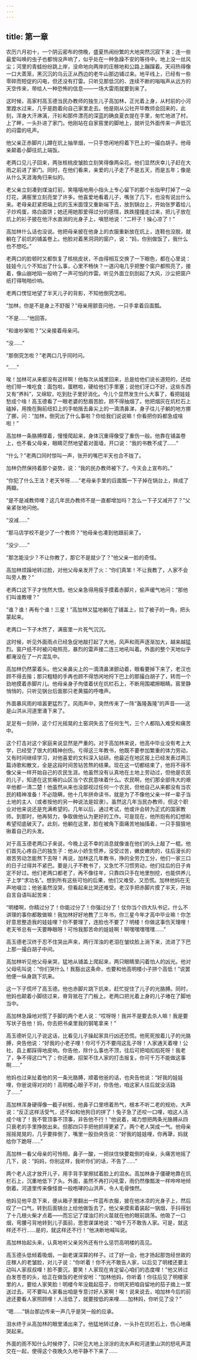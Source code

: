 ```yaml
---
---
---
```

title: 第一章
---




农历六月初十，一个阴云密布的傍晚，盛夏热闹纷繁的大地突然沉寂下来；连一些最爱叫唤的虫子也都悄没声响了，似乎处在一种急躁不安的等待中。地上没一丝风尘；河里的青蛙纷纷跳上岸，没命地向两岸的庄稼地和公路上蹦蹿着。天闷热得像一口大蒸笼，黑沉沉的乌云正从西边的老牛山那边铺过来。地平线上，已经有一些零碎而短促的闪电，但还没有打雷。只听见那低沉的、连续不断的嗡嗡声从远方的天空传来，带给人一种恐怖的信息——一场大雷雨就要到来了。

这时候，高家村高玉德当民办教师的独生儿子高加林，正光着上身，从村前的小河里蹚水过来，几乎是跑着向自己家里走去。他是刚从公社开毕教师会回来的，此刻，浑身大汗淋漓，汗衫和那件漂亮的深蓝的确良夏衣提在手里，匆忙地进了村，上了畔，一头扑进了家门。他刚站在自家窑里的脚地上，就听见外面传来一声低沉的闷雷的吼声。

他父亲正赤脚片儿蹲在炕上抽旱烟，一只手悠闲地捋着下巴上的一撮白胡子。他母亲颠着小脚往炕上端饭。

老两口见儿子回来，两张核桃皮皱脸立刻笑得像两朵花。他们显然庆幸儿子赶在大雨之前进了家门。同时，在他们看来，亲爱的儿子走了不是五天，而是五年；像是从什么天涯海角归来似的。

老父亲立刻凑到煤油灯前，笑嘻嘻地用小指头上专心留下的那个长指甲打掉了一朵灯花，满窑里立刻亮堂了许多。他喜爱地看着儿子，嘴张了几下，也没有说出什么来。老母亲赶紧把端上炕的玉米面馍又重新端下去，放到锅台上，开始张罗着给儿子炒鸡蛋，烙白面饼；她还用她那爱得过分的感情，跌跌撞撞走过来，把儿子放在炕上的衫子披在他汗水直淌的光身子上，嗔怒地说：“二杆子！操心凉了！”

高加林什么话也没说。他把母亲披在他身上的衣服重新放在炕上，连鞋也没脱，就躺在了前炕的铺盖卷上。他脸对着黑洞洞的窗户，说：“妈，你别做饭了，我什么也不想吃。”

老两口的脸顿时又都恢复了核桃皮状，不由得相互交换了一下眼色，都在心里说：娃娃今儿个不知出了什么事，心里不畅快？一道闪电几乎把整个窗户都照亮了，接着，像山崩地陷一般响了一声可怕的炸雷。听见外面立刻刮起了大风，沙尘把窗户纸打得啪啪价响。

老两口愣怔地望了半天儿子的背影，不知他倒究怎啦。

“加林，你是不是身上不舒服？”母亲用颤音问他，一只手拿着舀面瓢。

“不是……”他回答。

“和谁吵架啦？”父亲接着母亲问。

“没……”

“那倒究怎啦？”老两口几乎同时问。

“……”

唉！加林可从来都没有这样啊！他每次从城里回来，总是给他们说长道短的，还给他们带一堆吃食：面包啦，蛋糕啦，硬给他们手里塞；说他们牙口不好，这些东西又有“养料”，又绵软，吃到肚子里好消化。今儿个显然发生什么大事了，看把娃娃愁成个啥！高玉德看了一眼老婆的愁眉苦脸，顾不得抽烟了。他把烟灰在炕栏石上磕掉，用挽在胸前纽扣上的手帕揩去鼻尖上的一滴清鼻涕，身子往儿子躺的地方挪了挪，问：“加林，倒究出了什么事啦？你给我们说说嘛！你看把你妈都急成啥啦！”

高加林一条胳膊撑着，慢慢爬起来，身体沉重得像受了重伤一般。他靠在铺盖卷上，也不看父母亲，眼睛茫然地望着对面墙，开口说：“我的书教不成了……”

“什么？”老两口同时惊叫一声，张开的嘴巴半天也合不拢了。

加林仍然保持着那个姿势，说：“我的民办教师被下了。今天会上宣布的。”

“你犯了什么王法？老天爷呀……”老母亲手里的舀面瓢一下子掉在锅台上，摔成了两瓣。

“是不是减教师哩？这几年民办教师不是一直都增加吗？怎么一下子又减开了？”父亲紧张地问他。

“没减……”

“那马店学校不是少了一个教师？”他母亲也凑到他跟前来了。

“没少……”

“那怎能没少？不让你教了，那它不是就少了？”他父亲一脸的奇怪。

高加林烦躁地转过脸，对他父母亲发开了火：“你们真笨！不让我教了，人家不会叫旁人教？”

老两口这下子才恍然大悟。他父亲急得用瘦手摸着赤脚片，偷声缓气地问：“那他们叫谁教哩？”

“谁？谁！再有个谁！三星！”高加林又猛地躺在了铺盖上，拉了被子的一角，把头蒙起来。

老两口一下子木然了，满窑里一片死气沉沉。

这时候，听见外面雨点已经急促地敲打起了大地，风声和雨声逐渐加大，越来越猛烈。窗户纸不时被闪电照亮，暴烈的雷声接二连三地吼叫着。外面的整个天地似乎都淹没在了一片混乱中。

高加林仍然蒙着头。他父亲鼻尖上的一滴清鼻涕颤动着，眼看要掉下来了，老汉也顾不得去揩；那只粗糙的手再也顾不得悠闲地捋下巴上的那撮白胡子了，转而一个劲地摸着赤脚片儿。他母亲身子佝偻着伏在炕栏石上，不断用围裙擦眼睛。窑里静悄悄的，只听见锅台后面那只老黄猫的呼噜声。

外面暴风雨的喧嚣更猛烈了。风雨声中，突然传来了一阵“轰隆轰隆”的声音——这是山洪从河道里涌下来了。

足足有一刻钟，这个灯光摇晃的土窑洞失去了任何生气，三个人都陷入难受和痛苦中。

这个打击对这个家庭来说显然是严重的。对于高加林来说，他高中毕业没有考上大学，已经受了很大的精神创伤。亏得这三年教书，他既不要参加繁重的体力劳动，又有时间继续学习，对他喜爱的文科深入钻研。他最近在地区报上已经发表过两三篇诗歌和散文，全是这段时间苦钻苦熬的结果。现在这一切都结束了，他将不得不像父亲一样开始自己的农民生涯。他虽然没有认真地在土地上劳动过，但他是农民的儿子，知道在这贫瘠的山区当个农民意味着什么。农民啊，他们那全部伟大的艰辛他都一清二楚！他虽然从来也没鄙视过任何一个农民，但他自己从来都没有当农民的精神准备！不必隐瞒，他十几年拼命读书，就是为了不像他父亲一样一辈子当土地的主人（或者按他的另一种说法是奴隶）。虽然这几年当民办教师，但这个职业对他来说还是充满希望的。几年以后，通过考试，他或许会转为正式的国家教师。到那时，他再努力，争取做他认为更好的工作。可是现在，他所抱有的幻想和希望彻底破灭了。此刻，他躺在这里，脸在被角下面痛苦地抽搐着，一只手狠狠地揪着自己的头发。

对于高玉德老两口子来说，今晚上这不幸的消息就像谁在他们的头上敲了一棍。他们首先心疼自己的独生子：他从小娇生惯养，没受过苦，嫩皮嫩肉的，往后漫长的艰苦劳动怎能熬下去呀！再说，加林这几年教书，挣的全劳力工分，他们一家三口的日子过得并不紧巴。要是儿子不教书了，又急忙不习惯劳动，他们往后的日子肯定不好过。他们老两口都老了，再不像往年，只靠四只手在地里刨挖，也能供养儿子上学“求功名”。想到所有这些可怕的后果，他们又难受，又恐慌。加林他妈在无声地啜泣；他爸虽然没哭，但看起来比哭还难受。老汉手把赤脚片摸了半天，开始自言自语叫起苦来：

“明楼啊，你精过分了！你能过分了！你强过分了！仗你当个四大队书记，什么不讲理的事你都敢做嘛！我加林好好地教了三年书，你三星今年才高中毕业嘛！你怎好意思整造我的娃娃哩？你不要理了，连脸也不要了？明楼！你做这事伤天理哩！老天爷总有一天要睁眼呀！可怜我那苦命的娃娃啊！啊嘿嘿嘿嘿嘿……”

高玉德老汉终于忍不住哭出声来，两行浑浊的老泪在皱纹脸上淌下来，流进了下巴上那一撮白胡子中间。

高加林听见他父母亲哭，猛地从铺盖上爬起来，两只眼睛里闪着怕人的凶光。他对父母吼叫说：“你们哭什么！我豁出这条命，也要和他高明楼小子拼个高低！”说罢他便一纵身跳下炕来。

这一下子慌坏了高玉德。他也赤脚片跳下炕来，赶忙捉住了儿子的光胳膊。同时，他妈也颠着小脚绕过来，脊背抵在了门板上。老两口把光着上身的儿子堵在了脚地当中。

高加林急躁地对慌了手脚的两个老人说：“哎呀呀！我并不是要去杀人嘛！我是要写状子告他！妈，你去把书桌里我的钢笔拿来！”

高玉德听见儿子说这话，比看见儿子操起家具行凶还恐慌。他死死按着儿子的光胳膊，央告他说：“好我的小老子哩！你可千万不要闯这乱子呀！人家通天着哩！公社、县上都踩得地皮响。你告他，除什么事也不顶，往后可把咱扣掐死呀！我老了，争不得这口气了；你还嫩，招架不住人家的打击报复。你可千万不能做这事啊……”

他妈也过来扯着他的另一条光胳膊，顺着他爸的话，也央告他说：“好我的娃娃哩，你爸说得对对的！高明楼心眼子不对，你告他，咱这家人往后就没活路了……”

高加林浑身硬得像一截子树桩，他鼻子口里喷着热气，根本不听二老的规劝，大声说：“反正这样活受气，还不如和他狗日的拼了！兔子急了还咬一口哩，咱这人活成个啥了！我不管顶事不顶事，非告他不行！”他说着，竭力想把两条光胳膊从四只衰老的手里挣脱出来。但那四只手把他抓得更紧了。两个老人哭成一气。他母亲摇摇晃晃的，几乎要摔倒了，嘴里一股劲央告说：“好我的娃娃哩，你再犟，妈就给你下跪呀……”

高加林一看父母亲的可怜相，鼻子一酸，一把扶住快要栽倒的母亲，头痛苦地摇了几下，说：“妈妈，你别这样，我听你们的话，不告了……”

两个老人这才放开儿子，用手背手掌擦拭着脸上的泪水。高加林身子僵硬地靠在炕栏石上，沉重地低下了头。外面，虽然不再打闪吼雷，雨仍然像瓢泼一样哗哗地倾倒着。河道里传来像怪兽一般咆哮的山洪声，令人毛骨悚然。

他妈见他平息下来，便从箱子里翻出一件蓝布衣服，披在他冰凉的光身子上，然后叹了一口气，转到后面锅台上给他做饭去了。他父亲摸索着装起一锅烟，手抖得划了十几根火柴才点着——而忘记了煤油灯的火苗就在他的眼前跳荡。他吸了一口烟，弯腰弓背地转到儿子面前，思思谋谋地说：“咱千万不敢告人家。可是，就这样还不行……是的，就这样还不行！”他决断地喊叫说。

高加林抬起头来，认真地听父亲另外还有什么惩罚高明楼的高见。

高玉德头低倾着吸烟，一副老谋深算的样子。过了好一会，他才扬起那饱经世故的庄稼人的老皱脸，对儿子说：“你听着！你不光不敢告人家，以后见了明楼还要主动叫人家叔叔哩！脸不要沉，要笑！人家现在肯定留心咱们的态度哩！”他又转过白发苍苍的头，给正在做饭的老伴安咐：“加林他妈，你听着！你往后见了明楼家里的人，要给人家笑脸！明楼今年没栽起茄子，你明天把咱自留地的茄子摘上一筐送过去。可不要叫人家看出咱是专意讨好人家啊！唉！说来说去，咱加林今后的前途还要看人家照顾哩！人活低了，就要按低的来哩……加林妈，你听见了没？”

“嗯……”锅台那边传来一声几乎是哭一般的应承。

泪水终于从高加林的眼里涌出来了。他猛地转过身，一头扑在炕栏石上，伤心地痛哭起来。

外面的雨不知什么时候停了，只听见大地上淙淙的流水声和河道里山洪的怒吼声混交在一起，使得这个夜晚久久地平静不下来了……